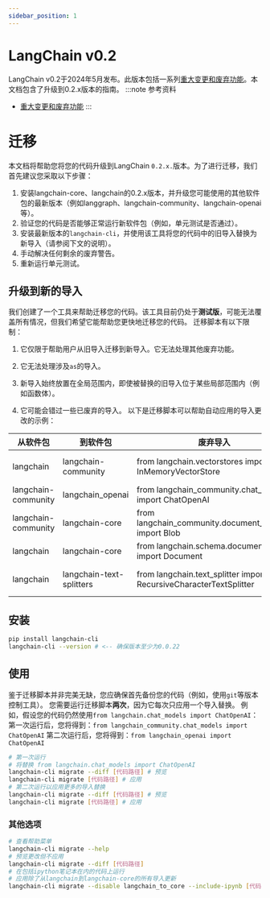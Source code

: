 ```yaml
---
sidebar_position: 1
---
```

# LangChain v0.2
LangChain v0.2于2024年5月发布。此版本包括一系列[重大变更和废弃功能](/docs/versions/v0_2/deprecations)。本文档包含了升级到0.2.x版本的指南。
:::note 参考资料
- [重大变更和废弃功能](/docs/versions/v0_2/deprecations)
:::
# 迁移
本文档将帮助您将您的代码升级到LangChain `0.2.x.`版本。为了进行迁移，我们首先建议您采取以下步骤：
1. 安装langchain-core、langchain的0.2.x版本，并升级您可能使用的其他软件包的最新版本（例如langgraph、langchain-community、langchain-openai等）。
2. 验证您的代码是否能够正常运行新软件包（例如，单元测试是否通过）。
3. 安装最新版本的`langchain-cli`，并使用该工具将您的代码中的旧导入替换为新导入（请参阅下文的说明）。
4. 手动解决任何剩余的废弃警告。
5. 重新运行单元测试。
## 升级到新的导入
我们创建了一个工具来帮助迁移您的代码。该工具目前仍处于**测试版**，可能无法覆盖所有情况，但我们希望它能帮助您更快地迁移您的代码。
迁移脚本有以下限制：
1. 它仅限于帮助用户从旧导入迁移到新导入。它无法处理其他废弃功能。

2. 它无法处理涉及`as`的导入。

3. 新导入始终放置在全局范围内，即使被替换的旧导入位于某些局部范围内（例如函数体）。

4. 它可能会错过一些已废弃的导入。
  以下是迁移脚本可以帮助自动应用的导入更改的示例：

  
| 从软件包             | 到软件包                 | 废弃导入                                                         | 新导入                                                             |
|---------------------|--------------------------|--------------------------------------------------------------------|---------------------------------------------------------------------|
| langchain           | langchain-community      | from langchain.vectorstores import InMemoryVectorStore             | from langchain_community.vectorstores import InMemoryVectorStore    |
| langchain-community | langchain_openai         | from langchain_community.chat_models import ChatOpenAI             | from langchain_openai import ChatOpenAI                             |
| langchain-community | langchain-core           | from langchain_community.document_loaders import Blob              | from langchain_core.document_loaders import Blob                    |
| langchain           | langchain-core           | from langchain.schema.document import Document                     | from langchain_core.documents import Document                       |
| langchain           | langchain-text-splitters | from langchain.text_splitter import RecursiveCharacterTextSplitter | from langchain_text_splitters import RecursiveCharacterTextSplitter |
## 安装
```bash
pip install langchain-cli
langchain-cli --version # <-- 确保版本至少为0.0.22
```
## 使用
鉴于迁移脚本并非完美无缺，您应确保首先备份您的代码（例如，使用`git`等版本控制工具）。
您需要运行迁移脚本**两次**，因为它每次只应用一个导入替换。
例如，假设您的代码仍然使用`from langchain.chat_models import ChatOpenAI`：
第一次运行后，您将得到：`from langchain_community.chat_models import ChatOpenAI`
第二次运行后，您将得到：`from langchain_openai import ChatOpenAI`
```bash
# 第一次运行
# 将替换 from langchain.chat_models import ChatOpenAI
langchain-cli migrate --diff [代码路径] # 预览
langchain-cli migrate [代码路径] # 应用
# 第二次运行以应用更多的导入替换
langchain-cli migrate --diff [代码路径] # 预览
langchain-cli migrate [代码路径] # 应用
```
### 其他选项
```bash
# 查看帮助菜单
langchain-cli migrate --help
# 预览更改但不应用
langchain-cli migrate --diff [代码路径]
# 在包括ipython笔记本在内的代码上运行
# 应用除了从langchain到langchain-core的所有导入更新
langchain-cli migrate --disable langchain_to_core --include-ipynb [代码路径]
```
